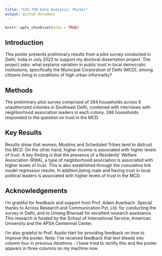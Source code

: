 ---
title: "SIS-750 Data Analysis: Poster"
output: github_document
---

```{r setup, include=FALSE}
knitr::opts_chunk$set(echo = TRUE)
```

## Introduction

This poster presents preliminary results from a pilot survey conducted in Delhi, India in July 2022 to support my doctoral dissertation project. The project asks: what explains variation in public trust in local democratic institutions, specifically the Municipal Corporation of Delhi (MCD), among citizens living in conditions of high urban informality? 

## Methods 

The preliminary pilot survey comprised of 264 households across 8 unauthorized colonies in Southeast Delhi, combined with interviews with neighborhood association leaders in each colony. 246 households responded to the question on trust in the MCD. 

## Key Results

Results show that women, Muslims and Scheduled Tribes tend to distrust the MCD. On the other hand, higher income is associated with higher levels of trust. A key finding is that the presence of a Residents' Welfare Association (RWA), a type of neighborhood association is associated with higher levels of trust. This is also established through the cumulative link model regression results. In addition,being male and having trust in local political leaders is associated with higher levels of trust in the MCD. 

## Acknowledgements

I'm grateful for feedback and support from Prof. Adam Auerbach. Special thanks to Across Research and Communication Pvt. Ltd. for conducting the survey in Delhi, and to Umang Bhansali for excellent research assistance. This research is funded by the School of International Service, American University and the APSA Centennial Center. 

I'm also grateful to Prof. Austin Hart for providing feedback on how to improve the poster. Note: I've received feedback that text bleeds into column four in previous iterations - I have tried to rectify this and the poster appears in three columns on my machine now. 
